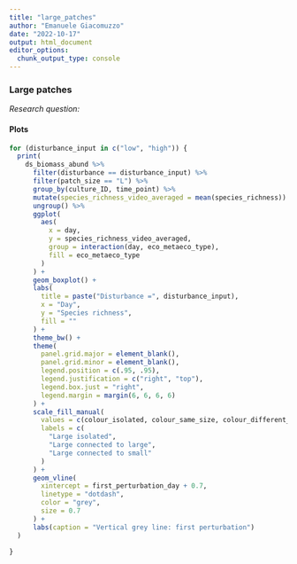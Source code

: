 ```yaml
---
title: "large_patches"
author: "Emanuele Giacomuzzo"
date: "2022-10-17"
output: html_document
editor_options: 
  chunk_output_type: console
---
```


### Large patches {.tabset .tabset-pills}

*Research question: *

#### Plots

```r
for (disturbance_input in c("low", "high")) {
  print(
    ds_biomass_abund %>%
      filter(disturbance == disturbance_input) %>%
      filter(patch_size == "L") %>%
      group_by(culture_ID, time_point) %>%
      mutate(species_richness_video_averaged = mean(species_richness)) %>%
      ungroup() %>%
      ggplot(
        aes(
          x = day,
          y = species_richness_video_averaged,
          group = interaction(day, eco_metaeco_type),
          fill = eco_metaeco_type
        )
      ) +
      geom_boxplot() +
      labs(
        title = paste("Disturbance =", disturbance_input),
        x = "Day",
        y = "Species richness",
        fill = ""
      ) +
      theme_bw() +
      theme(
        panel.grid.major = element_blank(),
        panel.grid.minor = element_blank(),
        legend.position = c(.95, .95),
        legend.justification = c("right", "top"),
        legend.box.just = "right",
        legend.margin = margin(6, 6, 6, 6)
      ) +
      scale_fill_manual(
        values = c(colour_isolated, colour_same_size, colour_different_size),
        labels = c(
          "Large isolated",
          "Large connected to large",
          "Large connected to small"
        )
      ) +
      geom_vline(
        xintercept = first_perturbation_day + 0.7,
        linetype = "dotdash",
        color = "grey",
        size = 0.7
      ) +
      labs(caption = "Vertical grey line: first perturbation")
  )
  
}
```